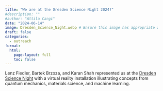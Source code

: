 ```yaml
---
title: "We are at the Dresden Science Night 2024!"
#description: ""
#author: "Attila Cangi"
date: "2024-06-14"
image: Dresden_Science_Night.webp # Ensure this image has appropriate alt text if used directly in content
draft: false
categories:
  - outreach
format:
  html:
    page-layout: full
    toc: false
---
```


Lenz Fiedler, Bartek Brzoza, and Karan Shah represented us at the [Dresden Science Night](https://www.wissenschaftsnacht-dresden.de/en/){target="_blank"} with a virtual reality installation illustrating concepts from quantum mechanics, materials science, and machine learning.

